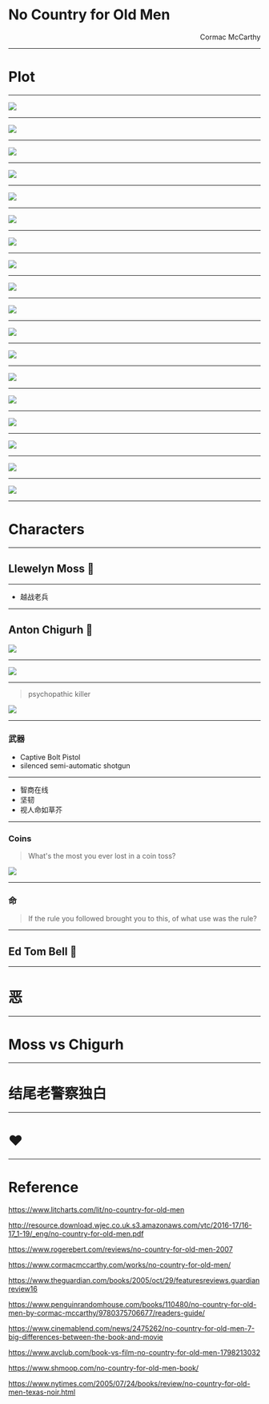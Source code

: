 

<Head>
  <title>No Country for Old Men</title>
</Head>

# No Country for Old Men

<p align="right">Cormac McCarthy</p>

---

# Plot

---

![](/statics/chigurh_tank.jpeg)

---

![](/statics/chigurh_police.jpeg)

---

![](/statics/chigurh_tank.gif)

---

![](/statics/moss_jean.jpeg)

---

![](/statics/moss_escape.gif)

---

![](/statics/chigurh_lock.gif)

---

![](/statics/moss_vent.jpeg)

---

![](/statics/chigurh_weapon.jpeg)

---

![](/statics/chigurh_vent.jpeg)

---

![](/statics/moss_tracker.gif)

---

![](/statics/moss_run.gif)

---

![](/statics/chigurh_blast.gif)

---

![](/statics/chigurh_blood.gif)

---

![](/statics/mama.jpeg)

---

![](/statics/bell_door.gif)

---

![](/statics/chigurh_hit.gif)

---

![](/statics/bell_overmatched.png)

---

![](/statics/ellise.gif)

---

# Characters

---

## Llewelyn Moss 👝

---

* 越战老兵

---

## Anton Chigurh 🔫

![](/statics/chigurh_eyebrow.gif)

---

![](/statics/john-wick.jpeg)

---

> psychopathic killer

![](/statics/wells.gif)

---

### 武器

* Captive Bolt Pistol
* silenced semi-automatic shotgun

---

* 智商在线
* 坚韧
* 视人命如草芥

---

### Coins

<Split>

> What's the most you ever lost in a coin toss?

![](/statics/chigurh_call.gif)

</Split>

---

### 命

> If the rule you followed brought you to this, of what use was the rule?

---

## Ed Tom Bell 👮

---

# 恶 

---

# Moss vs Chigurh

---

# 结尾老警察独白

---

# ❤️

---

# Reference

<https://www.litcharts.com/lit/no-country-for-old-men>

<http://resource.download.wjec.co.uk.s3.amazonaws.com/vtc/2016-17/16-17_1-19/_eng/no-country-for-old-men.pdf>

<https://www.rogerebert.com/reviews/no-country-for-old-men-2007>

<https://www.cormacmccarthy.com/works/no-country-for-old-men/>

<https://www.theguardian.com/books/2005/oct/29/featuresreviews.guardianreview16>

<https://www.penguinrandomhouse.com/books/110480/no-country-for-old-men-by-cormac-mccarthy/9780375706677/readers-guide/>

<https://www.cinemablend.com/news/2475262/no-country-for-old-men-7-big-differences-between-the-book-and-movie>

<https://www.avclub.com/book-vs-film-no-country-for-old-men-1798213032>

<https://www.shmoop.com/no-country-for-old-men-book/>

<https://www.nytimes.com/2005/07/24/books/review/no-country-for-old-men-texas-noir.html>
